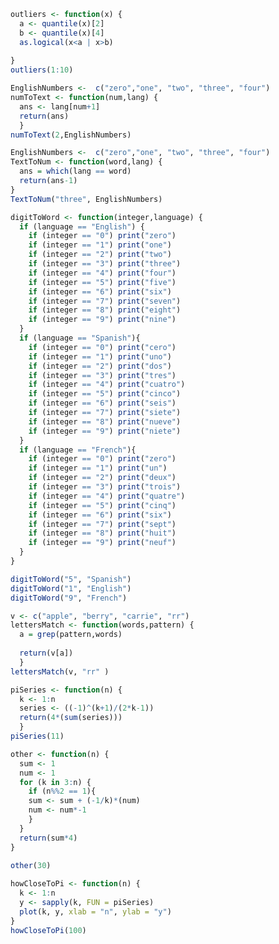 

```r
outliers <- function(x) {
  a <- quantile(x)[2] 
  b <- quantile(x)[4] 
  as.logical(x<a | x>b)
  
}
outliers(1:10)
```

```r
EnglishNumbers <-  c("zero","one", "two", "three", "four")
numToText <- function(num,lang) {
  ans <- lang[num+1]
  return(ans)
  }
numToText(2,EnglishNumbers)
```

``` r
EnglishNumbers <-  c("zero","one", "two", "three", "four")
TextToNum <- function(word,lang) {
  ans = which(lang == word)
  return(ans-1)
}
TextToNum("three", EnglishNumbers)
```



``` r
digitToWord <- function(integer,language) {
  if (language == "English") {
    if (integer == "0") print("zero")
    if (integer == "1") print("one")
    if (integer == "2") print("two")
    if (integer == "3") print("three")
    if (integer == "4") print("four")
    if (integer == "5") print("five")
    if (integer == "6") print("six")
    if (integer == "7") print("seven")
    if (integer == "8") print("eight")
    if (integer == "9") print("nine")
  }
  if (language == "Spanish"){
    if (integer == "0") print("cero")
    if (integer == "1") print("uno")
    if (integer == "2") print("dos")
    if (integer == "3") print("tres")
    if (integer == "4") print("cuatro")
    if (integer == "5") print("cinco")
    if (integer == "6") print("seis")
    if (integer == "7") print("siete")
    if (integer == "8") print("nueve")
    if (integer == "9") print("niete")
  }
  if (language == "French"){
    if (integer == "0") print("zero")
    if (integer == "1") print("un")
    if (integer == "2") print("deux")
    if (integer == "3") print("trois")
    if (integer == "4") print("quatre")
    if (integer == "5") print("cinq")
    if (integer == "6") print("six")
    if (integer == "7") print("sept")
    if (integer == "8") print("huit")
    if (integer == "9") print("neuf")
  }
}

digitToWord("5", "Spanish")
digitToWord("1", "English")
digitToWord("9", "French")
```



``` r
v <- c("apple", "berry", "carrie", "rr")
lettersMatch <- function(words,pattern) {
  a = grep(pattern,words)
  
  return(v[a])
  }
lettersMatch(v, "rr" )
```

``` r
piSeries <- function(n) {
  k <- 1:n
  series <- ((-1)^(k+1)/(2*k-1))
  return(4*(sum(series)))
  }
piSeries(11)
```


``` r
other <- function(n) {
  sum <- 1
  num <- 1
  for (k in 3:n) {
    if (n%%2 == 1){
    sum <- sum + (-1/k)*(num)
    num <- num*-1
    }
  }
  return(sum*4)
}
  
other(30)
```


``` r
howCloseToPi <- function(n) {
  k <- 1:n
  y <- sapply(k, FUN = piSeries)
  plot(k, y, xlab = "n", ylab = "y")
}
howCloseToPi(100)
```